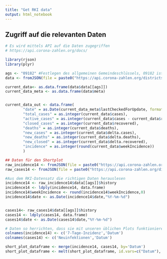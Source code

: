 ```yaml
---
title: "Get RKI data"
output: html_notebook
---
```


## Zugriff auf die relevanten Daten

```r
# Es wird mittels API auf die Daten zugegriffen
# https://api.corona-zahlen.org/docs/

library(rjson)
library(plyr)

ags <- "09182" #Festlegen des allgemeinen Gemeindeschlüssels, 09182 ist Miesbach
data <- fromJSON(file = paste0("https://api.corona-zahlen.org/districts/", ags))

current_data<- as.data.frame(data$data[[ags]])
current_data_meta <- as.data.frame(data$meta)


current_data_out <- data.frame(
		"date" = as.Date(current_data_meta$lastCheckedForUpdate, format = "%Y-%m-%d"),
		"total_cases" = as.integer(current_data$cases),
		"active_cases" = as.integer(current_data$cases - current_data$recovered - current_data$deaths),
		"closed_cases" = as.integer(current_data$recovered),
		"deaths" = as.integer(current_data$deaths),
		"new_cases" = as.integer(current_data$delta.cases),
		"new_deaths" = as.integer(current_data$delta.deaths),
		"new_closed" = as.integer(current_data$delta.recovered),
		"incidence" = as.integer(round(current_data$weekIncidence))
		)
```


```r
## Daten für den Shortplot
raw_incidence14 <- fromJSON(file = paste0("https://api.corona-zahlen.org/districts/", ags, "/history/incidence/14"), method='C')
raw_cases14 <- fromJSON(file = paste0("https://api.corona-zahlen.org/districts/", ags, "/history/cases/14"), method='C')

#Aus dem RKI-Datensatz die richtigen Daten herauslesen
incidence14 <- raw_incidence14$data[[ags]]$history
incidence14 <- ldply(incidence14, data.frame)
incidence14$weekIncidence <- round(incidence14$weekIncidence,0)
incidence14$date <- as.Date(incidence14$date,"%Y-%m-%d")


cases14<- raw_cases14$data[[ags]]$history
cases14 <- ldply(cases14, data.frame)
cases14$date <- as.Date(cases14$date,"%Y-%m-%d")

# Daten so herrichten, dass sie mit unseren üblichen Plots funktionieren
colnames(incidence14) <- c('7-Tage-Inzidenz','Datum')
colnames(cases14) <- c('Neuinfektionen','Datum')

short_plot_dataframe <- merge(incidence14, cases14, by='Datum')
short_plot_dataframe <- melt(short_plot_dataframe, id.vars=c("Datum"), na.rm = TRUE)

```

